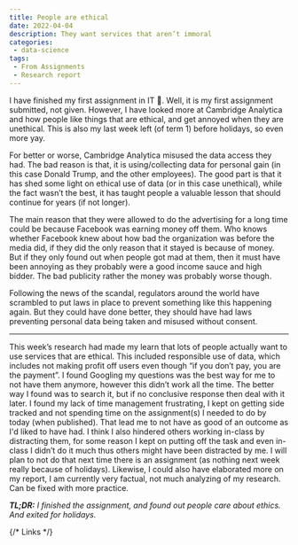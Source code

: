 ```yaml
---
title: People are ethical
date: 2022-04-04
description: They want services that aren’t immoral
categories:
 - data-science
tags:
 - From Assignments
 - Research report
---
```


I have finished my first assignment in IT 🎉. Well, it is my first assignment submitted, not given. However, I have looked more at Cambridge Analytica and how people like things that are ethical, and get annoyed when they are unethical. This is also my last week left (of term 1) before holidays, so even more yay.

For better or worse, Cambridge Analytica misused the data access they had. The bad reason is that, it is using/collecting data for personal gain (in this case Donald Trump, and the other employees). The good part is that it has shed some light on ethical use of data (or in this case unethical), while the fact wasn’t the best, it has taught people a valuable lesson that should continue for years (if not longer).

The main reason that they were allowed to do the advertising for a long time could be because Facebook was earning money off them. Who knows whether Facebook knew about how bad the organization was before the media did, if they did the only reason that it stayed is because of money. But if they only found out when people got mad at them, then it must have been annoying as they probably were a good income sauce and high bidder. The bad publicity rather the money was probably worse though.

Following the news of the scandal, regulators around the world have scrambled to put laws in place to prevent something like this happening again. But they could have done better, they should have had laws preventing personal data being taken and misused without consent.

---

This week’s research had made my learn that lots of people actually want to use services that are ethical. This included responsible use of data, which includes not making profit off users even though “if you don’t pay, you are the payment”. I found Googling my questions was the best way for me to not have them anymore, however this didn’t work all the time. The better way I found was to search it, but if no conclusive response then deal with it later. I found my lack of time management frustrating, I kept on getting side tracked and not spending time on the assignment(s) I needed to do by today (when published). That lead me to not have as good of an outcome as I'd liked to have had. I think I also hindered others working in-class by distracting them, for some reason I kept on putting off the task and even in-class I didn’t do it much thus others might have been distracted by me. I will plan to not do that next time there is an assignment (as nothing next week really because of holidays). Likewise, I could also have elaborated more on my report, I am currently very factual, not much analyzing of my research. Can be fixed with more practice.

_**TL;DR:** I finished the assignment, and found out people care about ethics. And exited for holidays._

{/* Links */}

[x]: https://x
